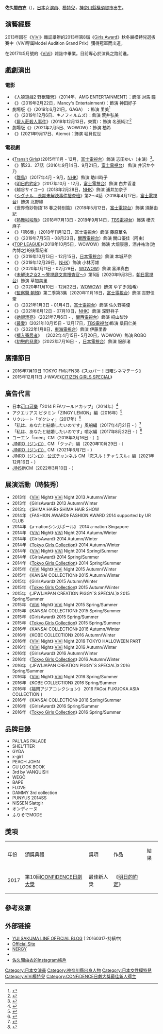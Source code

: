 {{藝人
| 類型 = 女演員
| 圖片 = Sakuma Yui from "I Was a Secret Bitch" at Opening Ceremony of the Tokyo International Film Festival 2019 (49013733316).jpg
| 原名 = {{lang|ja|佐久間由衣}}
| 羅馬拼音 = Yui Sakuma
| 暱稱 = さくちゃん( Saku-chan )
| 國籍 = {{JPN}}
| 出生日期 = {{birth date and age|1995|3|10|}}
| 出生地點 = {{JPN}}[[神奈川縣|神奈川縣]][[橫須賀市|橫須賀市]]
| 職業 = [[演員|演員]]、[[模特兒|模特兒]]
| 出道日期 = 2013年
| 活躍年代 = 2013年 - 至今
| 出道作 = 
| 代表作 = 《[[明日的約定|明日的約定]]》<br>《[[她很漂亮_(日本電視劇)|她很漂亮]]》
| 經紀公司 = プラチナムプロダクション ( PLATINUM PRODUCTION )
| 官方網站 = {{URL|http://lineblog.me/sakumayui}}
}}

'''佐久間由衣'''（{{bd|1995年|3月10日|catIdx=Sakuma, Yui}}），[[日本|日本]]女[[演員|演員]]、[[模特兒|模特兒]]，[[神奈川縣|神奈川縣]][[橫須賀市|橫須賀市]]出生。

==演藝經歷==
2013年因在《[[ViVi|ViVi]]》雜誌舉辦的2013年第8屆《[[Girls_Award|Girls Award]]》秋冬展模特兒選拔賽中（ViVi専属Model Audition Grand Prix）獲得冠軍而出道。

在2017年5月號的《[[ViVi|ViVi]]》雜誌中畢業。目前專心於演員之路前進。

==戲劇演出==
===電影===

*《人狼遊戲2 野獸陣營》（2014年，AMG ENTERTAINMENT）：飾演 対馬 瞳
*《{{link-ja|那一日的管風琴|あの日のオルガン#映画}}》（2019年2月22日，Mancy's Entertainment）：飾演 神田好子
*劇場版《{{link-ja|最终幻想XIV 光之父親|ファイナルファンタジーXIV_光のお父さん}}》（2019年6月21日，GAGA） ：飾演 里美<ref>{{Cite news|url=https://natalie.mu/eiga/news/325003|script-title=ja:坂口健太郎と吉田鋼太郎がW主演、映画「光のお父さん」6月に公開|publisher=Natalie|date=2019-03-24|accessdate=2019-03-24|language=ja|archive-date=2019-03-24|archive-url=https://web.archive.org/web/20190324062320/https://natalie.mu/eiga/news/325003|dead-url=no}}</ref>
*《{{link-ja|愛情不及格|“隠れビッチ”やってました。}}》（2019年12月6日、キノフィルムズ）：飾演 荒井弘美
*《[[屍人莊殺人事件|屍人莊殺人事件]]》（2019年12月13日，東寶）：飾演 名張純江<ref>{{cite web|url=https://natalie.mu/eiga/news/344376|accessdate=2019-08-21|date=2018-08-21|publisher=Natalie|language=ja|archive-url=https://web.archive.org/web/20190821104810/https://natalie.mu/eiga/news/344376|archive-date=2019-08-21|dead-url=no|script-title=ja:神木隆之介「屍人荘の殺人」初映像！葉山奨之、矢本悠馬、山田杏奈ら11名参加}}</ref>
*劇場版《{{link-ja|殺意的道程|劇場版 殺意の道程}}》（2021年2月5日、WOWOW）：飾演 柚希
*《{{link-ja|永遠比那些笨蛋年輕|君は永遠にそいつらより若い#映画}}》(2021年9月17日、Atemo)：飾演 堀貝佐世

===電視劇===
*《[[Transit_Girls|Transit Girls]]》（2015年11月 - 12月，[[富士電視台|富士電視台]]）飾演 志田ゆい（主演）<ref>{{Cite web |url=http://www.sanspo.com/geino/news/20151022/geo15102205050009-n3.html |title=史上初！女性の同性愛描く！伊藤沙莉＆佐久間由衣、連ドラ初主演 |accessdate=2015-11-15 |archive-date=2015-11-23 |archive-url=https://web.archive.org/web/20151123223604/http://www.sanspo.com/geino/news/20151022/geo15102205050009-n3.html |dead-url=no }}</ref>。
*《{{link-ja|LOVE LOVE外星人|ラブラブエイリアン#テレビドラマ}}》第23、27話（2016年9月14日、9月21日，[[富士電視台|富士電視台]]） 飾演 井沢かや乃 
*《[[雛鳥_(連續劇)|雛鳥]]》（2017年4月 - 9月，[[NHK|NHK]]）飾演 助川時子
*《[[明日的約定|明日的約定]]》（2017年10月 - 12月，[[富士電視台|富士電視台]]）飾演 白井香澄
*《越谷サイコー》（2018年2月28日，[[NHK|NHK]]）飾演 浦井加奈子
*《[[:Signal_長期未解決事件搜查班|シグナル　長期未解決事件捜査班]]》第2～4話（2018年4月17日，[[富士電視台|富士電視台]]）飾演 北野綠
*《世界奇妙物語`18 春之特別篇》（2018年5月12日，[[富士電視台|富士電視台]]）飾演 須藤由紀
*《[[熱舞啦啦隊|熱舞啦啦隊]]》（2018年7月13日 - 2018年9月14日，[[TBS電視台|TBS電視台]]）飾演 櫻沢麻子
*《{{link-ja|金裝律師|SUITS/スーツ (日本のテレビドラマ)}}》「第6集」（2018年11月12日，富士電視台）飾演 藤原華名
*《{{link-ja|時空偵探阿由 ～大江戶科學搜査～|時空探偵おゆう 大江戸科学捜査}}》（2019年7月5日 - 08月23日，[[關西電視台|關西電視台]]）飾演 關口優佳（阿由）
*《[[TOP_LEAGUE|TOP LEAGUE]]》（2019年10月5日，WOWOW）飾演 大畑康惠，酒井祐治(池內博之)的後輩記者
*《{{link-ja|Nippon Noir 刑警Y的反叛|ニッポンノワール-刑事Yの反乱-}}》（2019年10月13日 - 12月15日，[[日本電視台|日本電視台]]）飾演 本城芹奈
*《{{link-ja|黑蜥蜴 ～BLACK LIZARD～|黒蜥蜴-BLACK LIZARD-}}》（2019年12月29日，[[NHK|NHK]]）飾演 小林芳雄
*《{{link-ja|看到他們就會明白|彼らを見ればわかること}}》（2020年1月11日 - 02月29日，[[WOWOW|WOWOW]]）飾演 富澤真由
*《[[未解決之女2_～警視廳文書捜査官～|未解決之女2 ～警視廳文書捜査官～]]》第5話（2020年9月3日，[[朝日電視台|朝日電視台]]）飾演 草加美里
*《{{link-ja|殺意的道程|殺意の道程}}》（2020年11月10日 - 12月22日，[[WOWOW|WOWOW]]）飾演 ゆずき(柚希)
*《[[監察醫_朝顏|監察醫 朝顏]]》第二季第3集（2020年11月16日，[[富士電視台|富士電視台]]）飾演 吉野佳奈
*《{{link-ja|教場2|教場}}》（2021年1月3日 - 01月4日，[[富士電視台|富士電視台]]）飾演 佐久野美優
*《{{link-ja|繭居老師|ひきこもり先生}}》（2021年6月12日 - 07月10日，[[NHK|NHK]]）飾演 深野祥子
*《[[她很漂亮_(日本電視劇)|她很漂亮]]》（2021年7月6日 - ，[[關西電視台|關西電視台]]）飾演 桐山梨沙
*《[[最愛_(日本電視劇)|最愛]]》(2021年10月15日 - 12月17日，[[TBS電視台|TBS電視台]])飾演  桑田仁美
*《{{link-ja|唯一的男人|おいハンサム}}》（2022年1月8日，[[東海電視台|東海電視台]]）飾演 伊藤里香
*《[[擅入寄居者|擅入寄居者]]》 （2022年4月15日- 5月20日，WOWOW）飾演 ROBO
* 《[[初戀的惡魔|初戀的惡魔]]》（2022年7月16日 - ，[[日本電視台|日本電視台]]）飾演 服部渚

==廣播節目==
*2016年7月10日  TOKYO FM/JFN38《スカパー！日曜シネマテーク》
*2015年12月11日 J-WAVE《[https://web.archive.org/web/20161231075722/https://www.j-wave.co.jp/original/paradiso/girls/151211.html CITIZEN GIRLS SPECIAL]》 

==廣告代言==
*日本[[可口可樂|可口可樂]]「2014 FIFAワールドカップ」（2014年）<ref>{{Cite web|date=2014-04-15|url=http://ameblo.jp/sakuyui0310/entry-11823560100.html|title=いま現在放送中|work=佐久間由衣オフィシャルブログ|publisher=アメーバブログ|accessdate=2015-12-09|archiveurl=https://web.archive.org/web/20160304140727/http://ameblo.jp/sakuyui0310/entry-11823560100.html|archivedate=2016-03-04|dead-url=no}}</ref>
*アクエリアス ビタミン「ZINGY LEMON」編（2016年）<ref>{{Cite press release |title= 新「アクエリアス ビタミン」10月3日（月）から全国で新発売 新TVCMを10月4日（火）から全国放映開始 |publisher= The Coca-Cola Company |date= 2016-09-26 |url= http://www.cocacola.co.jp/press-center/news-20160926 |accessdate= 2017-04-20 |archive-date= 2017-04-20 |archive-url= https://web.archive.org/web/20170420144831/http://www.cocacola.co.jp/press-center/news-20160926 |dead-url= no }}</ref>
*リクルート「ゼクシィ」（2017年）<ref>{{Cite news |url= http://www.oricon.co.jp/news/2089457/full/ |title= ゼクシィ10代目CMガールに『ひよっこ』佐久間由衣　「まだ信じられない」 |newspaper= ORICON NEWS |publisher= oricon ME |date= 2017-04-20 |accessdate= 2017-04-20 |archive-date= 2017-04-20 |archive-url= https://web.archive.org/web/20170420104643/http://www.oricon.co.jp/news/2089457/full/ |dead-url= no }}</ref>
*「私は、あなたと結婚したいのです」風船編（2017年4月21日 - ）<ref>{{Cite news |url= https://mantan-web.jp/article/20170420dog00m200005000c.html |title= 佐久間由衣：“美少女タレントの登竜門”ゼクシィCMガール抜てきに「まだ信じられない…」 |newspaper= まんたんウェブ |publisher= 株式会社MANTAN |date= 2017-04-20 |accessdate= 2017-08-21 |archive-date= 2017-08-20 |archive-url= https://web.archive.org/web/20170820202902/https://mantan-web.jp/article/20170420dog00m200005000c.html |dead-url= no }}</ref>
*「私は、あなたと結婚したいのです」噴水編（2017年8月22日 - ）<ref>{{Cite news |url= https://mantan-web.jp/article/20170820dog00m200018000c.html |title= 佐久間由衣：幸せいっぱいの笑顔でキス＆ハグ　ゼクシィ新CM公開 |newspaper= まんたんウェブ |publisher= 株式会社MANTAN |date= 2017-08-21 |accessdate= 2017-08-21 |archive-date= 2017-08-20 |archive-url= https://web.archive.org/web/20170820203828/https://mantan-web.jp/article/20170820dog00m200018000c.html |dead-url= no }}</ref>
*コーエン「coen」CM（2018年3月16日 - ）[https://www.youtube.com/watch?v=2zDvwuZB8nA]
*[https://www.youtube.com/watch?v=7L05awW1I_Q JINRO（ジンロ）] CM 「クッ♪」編（2020年10月29日 - ）
*[https://www.youtube.com/watch?v=ahpzYhIohsg JINRO（ジンロ）] CM（2021年6月7日 - ）
*[https://www.youtube.com/watch?v=5ICZSjIS8wA JINRO（ジンロ） 公式チャンネル] CM「恋スル！チャミスル」編（2021年12月16日 - ）
*[https://www.youtube.com/watch?v=_C9WRmxNyng JINS]新CM（2022年3月10日 - ）

==展演活動（時裝秀）==
*2013年 《[[ViVi|ViVi]] Night》 [[ViVi|ViVi]] Night 2013 Autumn/Winter
*2013年 《GirlsAward》 2013 Autumn/Winter
*2013年 《SHIMA HAIR》 SHIMA HAIR SHOW
*2014年 《FASHION AWARD》 FASHION AWARD 2014 supported by UR CLUB
*2014年 《a-nationシンガポール》 2014 a-nation Singapore
*2014年 《[[ViVi|ViVi]] Night》 [[ViVi|ViVi]] Night 2014 Autumn/Winter
*2014年 《GirlsAward》 2014 Autumn/Winter
*2014年 《[[Tokyo_Girls_Collection|Tokyo Girls Collection]]》 2014 Autumn/Winter
*2014年 《[[ViVi|ViVi]] Night》 [[ViVi|ViVi]] Night 2014 Spring/Summer
*2014年 《GirlsAward》 2014 Spring/Summer
*2014年 《[[Tokyo_Girls_Collection|Tokyo Girls Collection]]》 2014 Spring/Summer
*2015年 《[[ViVi|ViVi]] Night》 [[ViVi|ViVi]] Night 2015 Autumn/Winter
*2015年 《KANSAI COLLECTION》 2015 Autumn/Winter
*2015年 《GirlsAward》 2015 Autumn/Winter
*2015年 《[[Tokyo_Girls_Collection|Tokyo Girls Collection]]》 2015 Autumn/Winter
*2015年 《JFW(JAPAN CREATION PIGGY`S SPECIAL)》 2015 Spring/Summer
*2015年 《[[ViVi|ViVi]] Night》 [[ViVi|ViVi]] Night 2015 Spring/Summer
*2015年 《KANSAI COLLECTION》 2015 Spring/Summer
*2015年 《GirlsAward》 2015 Spring/Summer
*2015年 《[[Tokyo_Girls_Collection|Tokyo Girls Collection]]》 2015 Spring/Summer
*2016年 《KANSAI COLLECTION》 2016 Autumn/Winter
*2016年 《KOBE COLLECTION》 2016 Autumn/Winter
*2016年 《[[ViVi|ViVi]] Night》 [[ViVi|ViVi]] Night 2016 TOKYO HALLOWEEN PART
*2016年 《[[ViVi|ViVi]] Night》 [[ViVi|ViVi]] Night 2016 Autumn/Winter
*2016年 《GirlsAward》 2016 Autumn/Winter
*2016年 《[[Tokyo_Girls_Collection|Tokyo Girls Collection]]》 2016 Autumn/Winter
*2016年 《JFW(JAPAN CREATION PIGGY`S SPECIAL)》 2016 Spring/Summer
*2016年 《[[ViVi|ViVi]] Night》 [[ViVi|ViVi]] Night 2016 Spring/Summer
*2016年 《KOBE COLLECTION》 2016 Spring/Summer
*2016年 《福岡アジアコレクション》 2016 FACo( FUKUOKA ASIA COLLECTION )
*2016年 《KANSAI COLLECTION》 2016 Spring/Summer
*2016年 《GirlsAward》 2016 Spring/Summer
*2016年 《[[Tokyo_Girls_Collection|Tokyo Girls Collection]]》 2016 Spring/Summer

==品牌目錄==
*PAL'LAS PALACE
*SHEL'TTER
*GYDA
*x-girl
*PEACH JOHN
*GU LOOK BOOK
*3rd by VANQUISH
*WEGO
*BAPE
*FLOVE
*DAMMY 3rd collection
*PUNYUS 2014SS 
*NISSEN Slattgir
*オンディーヌ
*ふりそでMODE

== 獎項 ==
{| class="wikitable" style="text-align:center"
|-style="background:#6495ed; color:white; font-weight:bold"
| 年份 || 頒獎典禮 || 獎項 || 作品 || 結果
|-
| 2017 || 第10回[[CONFiDENCE日劇大獎|CONFiDENCE日劇大獎]] || 最佳新人獎 || 《[[明日的約定|明日的約定]]》 || {{won}}
|}

== 參考來源 ==
{{reflist}}

== 外部链接 ==
* [https://web.archive.org/web/20160510042215/http://lineblog.me/sakumayui YUI SAKUMA LINE OFFICIAL BLOG ] ( 20160317-持續中)
* [http://talent.platinumproduction.jp/sakumayui Official Site]{{Wayback|url=http://talent.platinumproduction.jp/sakumayui |date=20161125110721 }}
* [http://www.nergy.jp/ NERGY]{{Wayback|url=http://www.nergy.jp/ |date=20161230232609 }}
* {{Twitter|sakumayui310}}
* [https://www.instagram.com/yui_sakuma_official 佐久間由衣的Instagram帳戶] {{Wayback|url=https://www.instagram.com/yui_sakuma_official |date=20201105164029 }}

{{DEFAULTSORT:Sakuma Yui}}
{{CONFiDENCE日劇大獎最佳新人}}
[[Category:日本女演員|Category:日本女演員]]
[[Category:神奈川縣出身人物|Category:神奈川縣出身人物]]
[[Category:日本女性模特兒|Category:日本女性模特兒]]
[[Category:ViVi模特兒|Category:ViVi模特兒]]
[[Category:CONFiDENCE日劇大獎最佳新人得主|Category:CONFiDENCE日劇大獎最佳新人得主]]